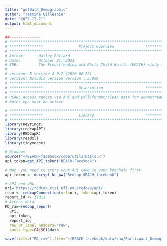 ---
title: "getData_Demographic"
author: "Yasmine Gillespie"
date: "2022-12-21"
output: html_document
---

```{r, include=FALSE}
##--------------
# **************************************************************************** #
# ***************                Project Overview              *************** #
# **************************************************************************** #
# Author:      Hailey Ballard
# Date:        October 21, 2021
# IRB:         The Breastfeeding and EArly Child Health (BEACH) study (IRB201601034)
#
# version: R version 4.0.2 (2020-06-22)
# version: Rstudio version Version 1.3.959
# **************************************************************************** #
# ***************                Description                   *************** #
# **************************************************************************** #
# PLAN: Access redcap via API and pull/format/clean data for downstream analysis.
# Note: vpn must be active
```


```{r, message=FALSE}
# **************************************************************************** #
# ***************                Library                       *************** #
# **************************************************************************** #
library(keyringr)
library(redcapAPI)
library(REDCapR)
library(readxl)
library(tidyverse)
```

```{r, message=FALSE}
# Windows
source("~/BEACH-facebook/code/utils/utils.R")
api_token=get_API_token("BEACH-Facebook")
```

```{r, message=FALSE}
# Mac, you need to store your API code in your keychain first
api_token <- decrypt_kc_pw("Redcap_BEACH_facebook")
```

```{r, message=FALSE}
# API and URL
uri='https://redcap.ctsi.ufl.edu/redcap/api/'
rcon <- redcapConnection(url=uri, token=api_token)
report_id <- 37011
# Access data
PD_raw=redcap_report(
  uri,
  api_token,
  report_id,
  raw_or_label_headers="raw",
  guess_type=FALSE)$data

save(list=c("PD_raw"),file="~/BEACH-facebook/data/raw/Particpant_Demographic_raw.RData")
```


